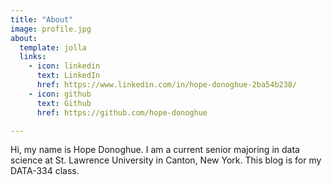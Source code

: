 ```yaml
---
title: "About"
image: profile.jpg
about:
  template: jolla
  links:
    - icon: linkedin
      text: LinkedIn
      href: https://www.linkedin.com/in/hope-donoghue-2ba54b238/
    - icon: github
      text: Github
      href: https://github.com/hope-donoghue

---
```


Hi, my name is Hope Donoghue. I am a current senior majoring in data science at St. Lawrence University in Canton, New York. This blog is for my DATA-334 class. 

